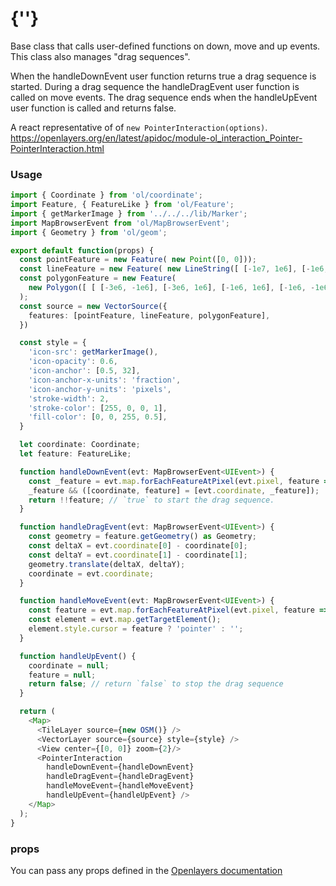  
<Meta of={PointerInteractionStories} />
 
# {'<PointerInteraction />'}

Base class that calls user-defined functions on down, move and up events. 
This class also manages "drag sequences".

When the handleDownEvent user function returns true a drag sequence is started. 
During a drag sequence the handleDragEvent user function is called on move events.
The drag sequence ends when the handleUpEvent user function is called and returns false. 

A react representative of of `new PointerInteraction(options)`.  
https://openlayers.org/en/latest/apidoc/module-ol_interaction_Pointer-PointerInteraction.html

<Story of={PointerInteractionStories.Primary} />

### Usage
```typescript
import { Coordinate } from 'ol/coordinate';
import Feature, { FeatureLike } from 'ol/Feature';
import { getMarkerImage } from '../../../lib/Marker';
import MapBrowserEvent from 'ol/MapBrowserEvent';
import { Geometry } from 'ol/geom';

export default function(props) {
  const pointFeature = new Feature( new Point([0, 0]));
  const lineFeature = new Feature( new LineString([ [-1e7, 1e6], [-1e6, 3e6] ])) ;
  const polygonFeature = new Feature(
    new Polygon([ [ [-3e6, -1e6], [-3e6, 1e6], [-1e6, 1e6], [-1e6, -1e6], [-3e6, -1e6] ] ]),
  );
  const source = new VectorSource({
    features: [pointFeature, lineFeature, polygonFeature],
  })

  const style = {
    'icon-src': getMarkerImage(),
    'icon-opacity': 0.6,
    'icon-anchor': [0.5, 32],
    'icon-anchor-x-units': 'fraction',
    'icon-anchor-y-units': 'pixels',
    'stroke-width': 2,
    'stroke-color': [255, 0, 0, 1],
    'fill-color': [0, 0, 255, 0.5],
  }

  let coordinate: Coordinate;
  let feature: FeatureLike;

  function handleDownEvent(evt: MapBrowserEvent<UIEvent>) {
    const _feature = evt.map.forEachFeatureAtPixel(evt.pixel, feature => feature);
    _feature && ([coordinate, feature] = [evt.coordinate, _feature]);
    return !!feature; // `true` to start the drag sequence.
  }

  function handleDragEvent(evt: MapBrowserEvent<UIEvent>) {
    const geometry = feature.getGeometry() as Geometry;
    const deltaX = evt.coordinate[0] - coordinate[0];
    const deltaY = evt.coordinate[1] - coordinate[1];
    geometry.translate(deltaX, deltaY);
    coordinate = evt.coordinate;
  }

  function handleMoveEvent(evt: MapBrowserEvent<UIEvent>) {
    const feature = evt.map.forEachFeatureAtPixel(evt.pixel, feature => feature);
    const element = evt.map.getTargetElement();
    element.style.cursor = feature ? 'pointer' : '';
  }

  function handleUpEvent() {
    coordinate = null;
    feature = null;
    return false; // return `false` to stop the drag sequence
  }

  return (
    <Map>
      <TileLayer source={new OSM()} />
      <VectorLayer source={source} style={style} />
      <View center={[0, 0]} zoom={2}/>
      <PointerInteraction
        handleDownEvent={handleDownEvent}
        handleDragEvent={handleDragEvent}
        handleMoveEvent={handleMoveEvent}
        handleUpEvent={handleUpEvent} />
    </Map>
  );
}
```

### props

You can pass any props defined in the 
[Openlayers documentation](https://openlayers.org/en/latest/apidoc/module-ol_interaction_Pointer-PointerInteraction.html)
